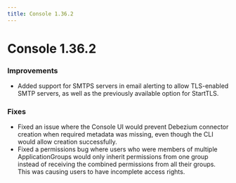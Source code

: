 ```yaml
---
title: Console 1.36.2
---
```

# Console 1.36.2

### Improvements

- Added support for SMTPS servers in email alerting to allow TLS-enabled SMTP servers, as well as the previously available option for StartTLS.

### Fixes

- Fixed an issue where the Console UI would prevent Debezium connector creation when required metadata was missing, even though the CLI would allow creation successfully.
- Fixed a permissions bug where users who were members of multiple ApplicationGroups would only inherit permissions from one group instead of receiving the combined permissions from all their groups. This was causing users to have incomplete access rights.

